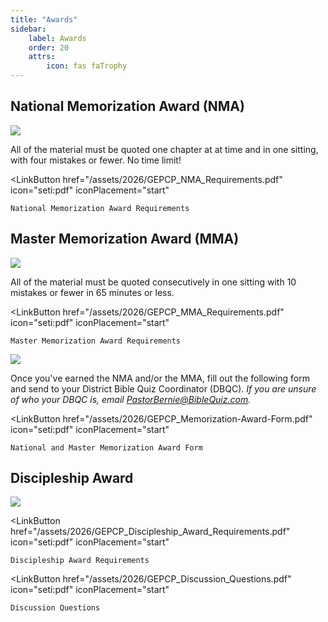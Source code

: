 ```yaml
---
title: "Awards"
sidebar:
    label: Awards
    order: 20
    attrs:
        icon: fas faTrophy
---
```



## National Memorization Award (NMA)

![](/assets/2026/NMA_Requirements.jpg)

All of the material must be quoted one chapter at at time and in one sitting, with four mistakes or fewer. No time limit!

<LinkButton
    href="/assets/2026/GEPCP_NMA_Requirements.pdf"
    icon="seti:pdf"
    iconPlacement="start"
>
    National Memorization Award Requirements
</LinkButton>

## Master Memorization Award (MMA)

![](/assets/2026/MMA_Requirements.jpg)

All of the material must be quoted consecutively in one sitting with 10 mistakes or fewer in 65 minutes or less.

<LinkButton
    href="/assets/2026/GEPCP_MMA_Requirements.pdf"
    icon="seti:pdf"
    iconPlacement="start"
>
    Master Memorization Award Requirements
</LinkButton>

![](/assets/2026/Memorization_Award_Form.jpg)

Once you've earned the NMA and/or the MMA, fill out the following form and send to your District Bible Quiz Coordinator (DBQC). _If you are unsure of who your DBQC is, email PastorBernie@BibleQuiz.com._

<LinkButton
    href="/assets/2026/GEPCP_Memorization-Award-Form.pdf"
    icon="seti:pdf"
    iconPlacement="start"
>
    National and Master Memorization Award Form
</LinkButton>

## Discipleship Award

![](/assets/2026/Discipleship_Requirements.jpg)

<LinkButton
    href="/assets/2026/GEPCP_Discipleship_Award_Requirements.pdf"
    icon="seti:pdf"
    iconPlacement="start"
>
    Discipleship Award Requirements
</LinkButton>

<LinkButton
    href="/assets/2026/GEPCP_Discussion_Questions.pdf"
    icon="seti:pdf"
    iconPlacement="start"
>
    Discussion Questions
</LinkButton>
